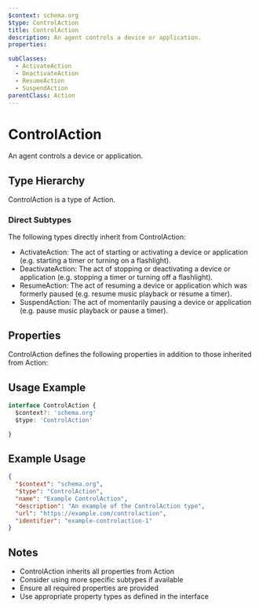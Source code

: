 ```yaml
---
$context: schema.org
$type: ControlAction
title: ControlAction
description: An agent controls a device or application.
properties:

subClasses:
  - ActivateAction
  - DeactivateAction
  - ResumeAction
  - SuspendAction
parentClass: Action
---
```


# ControlAction

An agent controls a device or application.

## Type Hierarchy

ControlAction is a type of Action.

### Direct Subtypes

The following types directly inherit from ControlAction:

- ActivateAction: The act of starting or activating a device or application (e.g. starting a timer or turning on a flashlight).
- DeactivateAction: The act of stopping or deactivating a device or application (e.g. stopping a timer or turning off a flashlight).
- ResumeAction: The act of resuming a device or application which was formerly paused (e.g. resume music playback or resume a timer).
- SuspendAction: The act of momentarily pausing a device or application (e.g. pause music playback or pause a timer).

## Properties

ControlAction defines the following properties in addition to those inherited from Action:



## Usage Example

```typescript
interface ControlAction {
  $context?: 'schema.org'
  $type: 'ControlAction'

}
```

## Example Usage

```json
{
  "$context": "schema.org",
  "$type": "ControlAction",
  "name": "Example ControlAction",
  "description": "An example of the ControlAction type",
  "url": "https://example.com/controlaction",
  "identifier": "example-controlaction-1"
}
```

## Notes

- ControlAction inherits all properties from Action
- Consider using more specific subtypes if available
- Ensure all required properties are provided
- Use appropriate property types as defined in the interface
